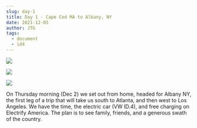 ```yaml
---
slug: day-1
title: Day 1 - Cape Cod MA to Albany, NY
date: 2021-12-05
author: JTG
tags:
  - document
  - id4
---
```

![](/images/img_2924.jpeg)

![](/images/img_2926.jpeg)

![](/images/img_2927.jpeg)

On Thursday morning (Dec 2) we set out from home, headed for Albany NY, the first leg of a trip that will take us south to Atlanta, and then west to Los Angeles. We have the time, the electric car (VW ID.4), and free charging on Electrify America. The plan is to see family, friends, and a generous swath of the country.